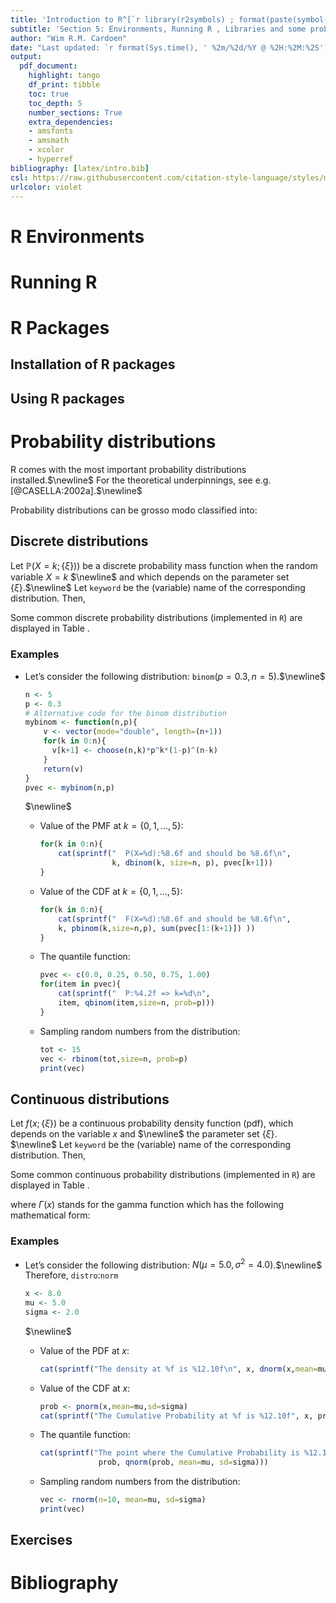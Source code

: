 ```yaml
---
title: 'Introduction to R^[`r library(r2symbols) ; format(paste(symbol("copyright") , " - Wim R.M. Cardoen, 2022 - The content can neither be copied nor distributed without the **explicit** permission of the author."))`]'
subtitle: 'Section 5: Environments, Running R , Libraries and some probability distributions'
author: "Wim R.M. Cardoen"
date: "Last updated: `r format(Sys.time(), ' %2m/%2d/%Y @ %2H:%2M:%2S')`"
output:
  pdf_document:
    highlight: tango
    df_print: tibble
    toc: true
    toc_depth: 5
    number_sections: True
    extra_dependencies:
    - amsfonts
    - amsmath
    - xcolor
    - hyperref
bibliography: [latex/intro.bib]
csl: https://raw.githubusercontent.com/citation-style-language/styles/master/research-institute-for-nature-and-forest.csl
urlcolor: violet
---
```


\newpage

# R Environments
\texttt{under construction}

# Running R
\texttt{under construction}

# R Packages
\texttt{under construction}

## Installation of R packages

## Using R packages

# Probability distributions

R comes with the most important probability distributions installed.$\newline$
For the theoretical underpinnings, see e.g. [@CASELLA:2002a].$\newline$

Probability distributions can be grosso modo classified into:
\begin{itemize}
\item discrete distributions
\item continuous distributions
\end{itemize}

## Discrete distributions

Let $\mathbb{P}(X=k;\{\xi\})$) be a discrete probability mass function when the random variable $X=k$ $\newline$
and which depends on the parameter set $\{\xi\}$.$\newline$
Let $\texttt{keyword}$ be the (variable) name of the corresponding distribution. Then,

\begin{itemize}
   \item $\textbf{d}\texttt{keyword}(k, \ldots)$ : calculates the probability $\mathbb{P}(X=k)$  
   \item $\textbf{p}\texttt{keyword}(k, \ldots)$ : calculates the cumulative probability function (CDF) at $k$:$\newline$
           $\displaystyle F(X=k;\{\xi\}) := \sum_{j=0}^k \mathbb{P}(X=j)$
   \item $\textbf{q}\texttt{keyword}(p, \ldots)$: calculates the value of $k$ where $p=F(k;\{\xi\})$ or $\newline$
          $\displaystyle k = \lceil F^{-1}(p;\{\xi\}) \rceil$
   \item $\textbf{r}\texttt{keyword}(n, \ldots)$: generates a vector of $n$ random values sampled from the distribution $\texttt{keyword}$.         
\end{itemize}

\newpage

Some common discrete probability distributions (implemented in $\texttt{R}$) are displayed in Table \ref{TABLE:DISCRETE}.

\begin{table}[ht]
   \begin{center}
    \begin{tabular}{c|ccc}
  \texttt{keyword} & Name     &  $\mathbb{P}(X=k;\{\xi\})$                                           & Parameter set ($\{\xi\}$) \\
  \hline
  \texttt{binom}  & Binomial &  $\displaystyle \binom{n}{k}p^k(1-p)^{n-k}$         & $0 \le p \le 1$  \\
  \texttt{nbinom} & Negative Binomial & $\displaystyle  \binom{k+r-1}{k}(1-p)^kp^r$    & $0 \le p \le 1$ ; $r>0$ \\
  \texttt{hyper}  & Hypergeometric & $\displaystyle \frac{ \binom{K}{k} \binom{N-K}{n-k}}{\binom{N}{n}}$ &  $N\in \{0,1,2,\dots\}$; $K,n\in\{0,1,\ldots,N\}$ \\ 
  \texttt{pois}   & Poisson  &  $\displaystyle \frac{\lambda^k\,e^{-\lambda}}{k!}$ & $0 < \lambda < \infty$ \\  
  \hline
  \end{tabular}
  \end{center}
  \caption{A few common discrete probability distributions.}
  \label{TABLE:DISCRETE}
\end{table}  

### Examples

- Let's consider the following distribution: $\texttt{binom}(p=0.3,n=5)$.$\newline$
  
  ```R
  n <- 5
  p <- 0.3
  # Alternative code for the binom distribution
  mybinom <- function(n,p){
      v <- vector(mode="double", length=(n+1))
      for(k in 0:n){
        v[k+1] <- choose(n,k)*p^k*(1-p)^(n-k)  
      }
      return(v)
  }
  pvec <- mybinom(n,p)
  ```
  $\newline$

  * Value of the PMF at $k=\{0,1,\ldots,5\}$:
    ```R
    for(k in 0:n){
        cat(sprintf("  P(X=%d):%8.6f and should be %8.6f\n", 
                    k, dbinom(k, size=n, p), pvec[k+1]))
    }  
    ```

  * Value of the CDF at $k=\{0,1,\ldots,5\}$:
    ```R
    for(k in 0:n){
        cat(sprintf("  F(X=%d):%8.6f and should be %8.6f\n", 
        k, pbinom(k,size=n,p), sum(pvec[1:(k+1)]) ))
    }  
    ```
  
  * The quantile function:  
    ```R
    pvec <- c(0.0, 0.25, 0.50, 0.75, 1.00)
    for(item in pvec){
        cat(sprintf("  P:%4.2f => k=%d\n", 
        item, qbinom(item,size=n, prob=p)))
    }
    ```  
    
  * Sampling random numbers from the distribution:
    ```R
    tot <- 15
    vec <- rbinom(tot,size=n, prob=p)
    print(vec)
    ```
     
     
 
## Continuous distributions

Let $f(x; \{\xi\})$ be a continuous probability density function (pdf), which depends on the variable $x$ and $\newline$ 
the parameter set $\{\xi\}$. $\newline$
Let $\texttt{keyword}$ be the (variable) name of the corresponding distribution. Then,

\begin{itemize}
   \item $\textbf{d}\texttt{keyword}(x, \ldots)$ : calculates the value of the pdf at $x$, i.e.  $\newline$
         $f(x;\{\xi\})$
   \item $\textbf{p}\texttt{keyword}(x, \ldots)$ : calculates the cumulative probability function (cdf) at $x$:$\newline$
           $\displaystyle F(x;\{\xi\}) := \int_{-\infty}^{x} f(t;\{\xi\})\, dt$
   \item $\textbf{q}\texttt{keyword}(p, \ldots)$: calculates the value of $x$ where $p=F(x;\{\xi\})$ or $\newline$
          $\displaystyle x = F^{-1}(p;\{\xi\})$
   \item $\textbf{r}\texttt{keyword}(n, \ldots)$: generates a vector of $n$ random values sampled from the distribution $\texttt{keyword}$.         
\end{itemize}

\newpage

Some common continuous probability distributions (implemented in $\texttt{R}$) are displayed in Table \ref{TABLE:CONTINUOUS}.

\begin{table}[ht]
   \begin{center}
    \begin{tabular}{c|cccc}
  \texttt{keyword} & Name & $f(x;\{ \xi \})$      &      \texttt{Dom}($x$)   & Parameter set ($\{\xi\}$)\\
  \hline
  \texttt{unif}   &  Uniform      &  $\displaystyle \frac{1}{(b-a)}$    &   $a \le x \le b$ &  $a,b$  \\
  \texttt{norm}   &  Normal       &  $\displaystyle \frac{1}{\sqrt{2\pi\sigma^2}}\,\exp\Big (-\frac{(x-\mu)^2}{2\sigma^2} \Big )$ & $-\infty < x < \infty$  & $-\infty < \mu <  \infty$ , $\sigma >0$  \\
  \texttt{cauchy} &  Cauchy       &  $\displaystyle \frac{1}{\pi\sigma} \frac{1}{1+\Big(\frac{x-\theta}{\sigma}  \Big)^2}$    &  $-\infty < x < \infty$  &  $-\infty < \theta <  \infty$ , $\sigma >0$ \\
  \texttt{t}      &  Student's t  &  $\displaystyle \frac{\Gamma(\frac{\nu+1}{2})}{\Gamma(\frac{\nu}{2})}\frac{1}{\nu \pi} \frac{1}{\Big(1+\frac{x^2}{\nu}\Big)^{(\nu+1)/2}}$ &  $-\infty < x < \infty$  & $\nu=1,2, \ldots$ \\
  \texttt{chisq}  &  Chi-squared  &  $\displaystyle \frac{1}{\Gamma(\nu/2)2^{(\nu/2)}} x^{(\nu/2)-1}e^{-\frac{x}{2}}$ & $0 \le x < \infty$  & $\nu=1,2, \ldots$ \\
  \texttt{f}      &  F            &  $\displaystyle \frac{\Gamma \Big(\frac{\nu_1+\nu_2}{2}\Big)}{ \Gamma \Big(\frac{\nu_1}{2}\Big) \Gamma \Big(\frac{\nu_2}{2}\Big)} \frac{x^{(\nu_1-2)/2}}
                            {\Bigg(1+  \Big( \frac{\nu_1}{\nu_2}   \Big)x \Bigg)^{(\nu_1+\nu_2)/2}}$ &  $ 0 \le x < \infty$  &   $\nu_1, \nu_2=1,2, \ldots$\\
  \texttt{exp}    &  Exponential  &  $\displaystyle \lambda e^{-\lambda x}$ & $0 \le x < \infty$&   $\lambda >0$\\
     \hline
    \end{tabular}
  \end{center}
  \caption{A few common continuous probability distributions.}
  \label{TABLE:CONTINUOUS}
\end{table}   
   
where $\Gamma(x)$ stands for the gamma function which has the following mathematical form:
\begin{equation}
   \Gamma(x) := \int_0^{\infty} t^{x-1} e^{-x} dt \nonumber
\end{equation}

### Examples

- Let's consider the following distribution: $N(\mu=5.0,\sigma^2=4.0)$.$\newline$
  Therefore, $\texttt{distro}$:$\texttt{norm}$
  
  \begin{figure}[h]
     \centering
        \includegraphics[width=0.60\textwidth]{img/norm.pdf}
        \caption{Plot of the normal distribution (red). The area under the curve (blue) represents$\newline$the cumulative probability at $x=8.0$.}
  \end{figure}
 
  ```R
  x <- 8.0
  mu <- 5.0
  sigma <- 2.0
  ```
  $\newline$

  * Value of the PDF at $x$:
    ```R
    cat(sprintf("The density at %f is %12.10f\n", x, dnorm(x,mean=mu, sd=sigma)))
    ```
    
  * Value of the CDF at $x$:  
    ```R
    prob <- pnorm(x,mean=mu,sd=sigma)
    cat(sprintf("The Cumulative Probability at %f is %12.10f", x, prob))
    ```
    
  * The quantile function:  
    ```R
    cat(sprintf("The point where the Cumulative Probability is %12.10f: %8.4f", 
                 prob, qnorm(prob, mean=mu, sd=sigma)))
    ```
    
  * Sampling random numbers from the distribution:
    ```R
    vec <- rnorm(n=10, mean=mu, sd=sigma)
    print(vec)
    ```

## Exercises

\begin{enumerate}
\item Generate vectors with $10^4$, $10^5$, $10^6$, $10^7$ random numbers from the $\chi^2(\nu=5)$ distribution.$\newline$
      Calculate the mean, as well as the variance for each of those vectors. ($\textcolor{blue}{\textbf{mean()}}$, $\textcolor{blue}{\textbf{var()}}$) $\newline$
      Note: If $X \sim \chi^2(\nu)$ $\Rightarrow$ $\mathbb{E}[X]=\nu$ and $\mathbb{V}[X]=2\nu$
\item A brewer from the far-away lands of Hatu wants to follow the land's alcohol ordinance (i.e. a maximum of $5\%$ ethanol per volume). In order to comply with the law he sent a batch of independent samples to a certified lab. The lab results are to be found in the file \texttt{data/beer.csv}.

His plan is to perform a simple one-sided hypothesis test:
\begin{align}
  H_0 :& \;\mu_0=5.0 \;\;\;\nonumber \\ 
  H_1 :& \;\mu \neq \mu_0 \nonumber
\end{align}

He assumes that the alcohol $\%$ per volume is normally distributed (over the different samples/batches of beer) i.e. $N(\mu, \sigma^2)$ 
where $\mu$ is supposed to be $5.0$ but where $\sigma^2$ is unknown.

Let $c_{1- \alpha}$ be the (critical) point that separates the acceptance region ($\mathcal{A}$) with $\mathbb{P}(\mathcal{A})=1-\alpha$ from $\newline$
the rejection region ($\mathcal{R}$) with $\mathbb{P}(\mathcal{R})=\alpha$.
Therefore,
\begin{align}
  \alpha = & \; \mathbb{P}(\overline{X} > c_{1-\alpha}| \mu=\mu_0)   \nonumber \\
         = & \; \mathbb{P}\Big(\frac{ \overline{X} - \mu_0  }{s/\sqrt{n}} > \frac{ c_{1-\alpha} - \mu_0} {s/\sqrt{n}} \Big )  \nonumber \\
         = & \; \mathbb{P}\Big ( \frac{ \overline{X} -  \mu_0 }{s/\sqrt{n}} > t_{1-\alpha}(\nu=n-1) \Big ) \nonumber 
\end{align}
where t stands for $\texttt{Student's t}$ distribution, $s^2$ is the sample variance, $n$ the number of measurements.

\begin{itemize}
\item Read the lab results from the file $\texttt{data/beer.csv}$.
\item Calculate the numerical value ($\tau$) of the test-statistic T, given by:
\begin{equation}
   T = \frac{\overline{X}-\mu_0}{s/\sqrt{n}} \;\; \sim \, t(\nu=n-1) \nonumber
\end{equation}
\item Determine $t_{0.95}(\nu=n-1)$, i.e. the critical point such that $\mathbb{P}(\mathcal{R})=0.05$.
\item Decide whether the brewer should reject $H_0$ (i.e. reject if $\tau >t_{0.95}(\nu=n-1)$).
\item What is the probability of the area under the curve for $t \in [\tau,+\infty)$?
\end{itemize}

\item Check this \href{https://www.guinness-storehouse.com/content/pdf/archive-factsheets/general-history/wsgosset-and-students-t-test.pdf}{link} 
      if you are interested in the origin of $\texttt{Student's t}$ distribution.
\end{enumerate}
# Bibliography


  



